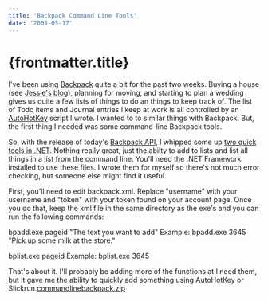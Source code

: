 ```yaml
---
title: 'Backpack Command Line Tools'
date: '2005-05-17'
---
```


# {frontmatter.title}

I've been using [Backpack](http://www.backpackit.com/) quite a bit for the past two weeks. Buying a house (see [Jessie's blog](http://www.jessieferguson.com/PermaLink.aspx?guid=4a7eb43f-f1b8-4230-b528-9ecf1e27529e)), planning for moving, and starting to plan a wedding gives us quite a few lists of things to do an things to keep track of. The list of Todo items and Journal entries I keep at work is all controlled by an [AutoHotKey](http://www.autohotkey.com) script I wrote. I wanted to to similar things with Backpack. But, the first thing I needed was some command-line Backpack tools.

So, with the release of today's [Backpack API](http://www.backpackit.com/api), I whipped some up [two quick tools in .NET](http://dmihalik.com/files/CommandLineBackpack.zip). Nothing really great, just the abilty to add to lists and list all things in a list from the command line. You'll need the .NET Framework installed to use these files. I wrote them for myself so there's not much error checking, but someone else might find it useful.

First, you'll need to edit backpack.xml. Replace "username" with your username and "token" with your token found on your account page. Once you do that, keep the xml file in the same directory as the exe's and you can run the following commands:

bpadd.exe pageid "The text you want to add" Example: bpadd.exe 3645 "Pick up some milk at the store."

bplist.exe pageid Example: bplist.exe 3645

That's about it. I'll probably be adding more of the functions at I need them, but it gave me the ability to quickly add something using AutoHotKey or Slickrun.[commandlinebackpack.zip](http://dmihalik.com/wp-content/uploads/2008/01/commandlinebackpack.zip 'commandlinebackpack.zip')
